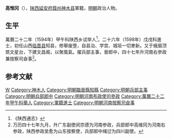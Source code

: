 '''高惟冈'''（{{bd|？||？|catIdx=}}），[[陕西|陕西]][[延安府|延安府]][[葭州|葭州]][[神木县|神木县]]軍籍，[[明朝|明朝]]政治人物。

== 生平 ==
萬曆二十二年（1594年）甲午科陕西乡试举人<ref>《陕西通志》</ref>，二十六年（1598年）戊戌科進士，初任山西[[临晋县|临晋县]]知县，修舉废堕，自县治、学宫、城垣一切聿新。又于蛾眉顶筑文星台，下建文昌阁，以聚風氣。擢兵部主事，晉郎中，四十七年升河南右參政兼按察司僉事<ref>万历四十七年九月，升广东副使闵宗德为河南参政，兵部郎中高维冈为河南右参政，陕西参政吴愈为山东按察使，兵部郎中绳愆为四川副使。</ref>。

==参考文献==
{{reflist}}

{{萬曆二十六年戊戌科殿試金榜}}
{{DEFAULTSORT:}}
[[Category:高姓|W]]
[[Category:神木人|Category:神木人]]
[[Category:明朝臨晉縣知縣|Category:明朝臨晉縣知縣]]
[[Category:明朝兵部主事|Category:明朝兵部主事]]
[[Category:明朝兵部郎中|Category:明朝兵部郎中]]
[[Category:明朝河南布政使司參政|Category:明朝河南布政使司參政]]
[[Category:萬曆二十二年甲午科舉人|Category:萬曆二十二年甲午科舉人]]
[[Category:軍籍進士|Category:軍籍進士]]
[[Category:明朝河南按察司僉事|Category:明朝河南按察司僉事]]